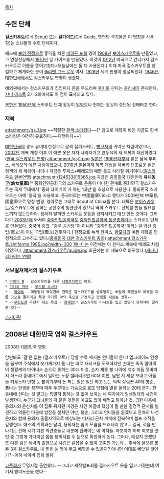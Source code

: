 [[목차]]

== 수련 단체 ==
'''걸스카우트'''(Girl Scout) 또는 '''걸가이드'''(Girl Guide, 영연방 국가들은 이 명칭을 사용함)는 소녀들의 수련 단체이다.

애초에 [[보어 전쟁]]으로 홍역을 치른 [[베이든 포웰]] 경이 [[1908년]] [[보이스카우트]]를 만들었고, 그 연장선상에서 [[1910년]] 걸 가이드를 만들었다. 이것이 [[1912년]] 미국으로 건너가서 걸스카우트로 이름을 뜯어고쳤다.(오늘날에는 둘 다 사용된다.) 이때 미국 걸스카우트를 창설하고 체계화한 분이 [[줄리엣 고든 로우]] 여사.
[[1928년]] 세계 연맹이 창설되었다. [[1946년]] [[대한민국]]에서도 걸스카우트 연맹이 생겼다.

해외권에서는 걸스카우트가 집집마다 문을 두드리며 [[쿠키]]를 판다는 [[클리셰]]가 존재한다. [[쟈니 테스트]] 2기 2화에서도 이 점이 묘사되고 있다.

[[북한]]은 [[1950년]]에 스카우트 단체 활동이 있었으나 현재는 활동이 중단된 상태라고 한다.
=== 제복 ===
attachment:/gs_1.jpg
~~적절한 [[흰색 스타킹]]다~~[* 참고로 제복이 바뀐 지금도 흰색 스타킹은 여전히 유효하다.~~다행이다~~]

[[대한민국]]의 경우 유녀대 한정으로 갈색 점퍼스커트, [[빵모자]]의 귀여운 차림이었으나, [[2002년]] 제복 개정 이후 이 예쁜 옷은 차차 사라져가고 연두색의 새 제복이 대신하였다.([http://www.girlscout.or.kr/ 한국 걸스카우트 연맹])
attachment:/gsj1.png
[[일본]]은 [[1990년대]]부터 옅은 남색 투피스, 베레모의 예쁜 차림이었으나, [[2010년]] 일본마저 제복 개정을 해버려 단조로운 짙은 청색의 새 제복이 나타나 지금은 투피스+베레모의 예쁜 옷도 사라질 위기이다.([http://www.girlscout.or.jp/ 걸스카우트 일본연맹])
attachment:/124633815365.jpg
지금은 [[중화민국]] 대만만이 '''유녀동군(幼女童軍)'''[* 중화인민공화국의 스카우트 운동이 미미한 관계로 중화민국 걸스카우트는 국제 무대에서 '중화 타이베이'가 아닌 '대만'을 호칭으로 사용한다. 중화민국 스카우트는 아예 '중국'을 사용하고. 중국어로는 中國童軍이라고 했다가 2009년에 中華民國童軍으로 명칭 변경. 영어로는 그대로 Scout of China를 쓴다. 대륙은 [[보이스카우트]]/걸스카우트에 접하는 공산주의 청년단이 있으니 딱히 스카우트 단체를 만들 필요를 느끼지 않는듯하다. 정확히 말하면 스카우트 운동을 금지시키고 대신 만든 것이다. 그러다가 [[2008년]]에 와서야 [[중화인민공화국]]도 [[중화인민공화국 동군총회]]라는 스카우트 단체를 만들었다. [http://www.baike.com/wiki/%E4%B8%AD%E5%8D%8E%E4%BA%BA%E6%B0%91%E5%85%B1%E5%92%8C%E5%9B%BD%E7%AB%A5%E5%86%9B%E6%80%BB%E4%BC%9A 중국어 링크]. "[[중국 공산당]]"이 아니라 "[[중화인민공화국]]"이라는걸 봐선 당립(黨立)이 아닌 국립(國立)인듯하다.] 한정으로 녹색 원피스, [[빵모자]]의 예쁜 제복을 안정적으로 고수하고 있다.([http://www.gstaiwan.org/ 중화민국 대만 걸스카우트 총회])
attachment:걸스카우트/Uniforms_1985.jpg?width=300
[[캐나다]]는 이전에는 이 원피스 제복에 베레모 차림이었으나,
attachment:걸스카우트/guide.jpg
최근에는 이 제복으로 바뀌었다.([https://www.girlguides.ca/ 캐나다 걸가이드 연맹])
=== 서브컬쳐에서의 걸스카우트 ===

 * [[마이티 B]] - 걸스카우트를 다룬 [[니켈로디언]]의 만화.
 * [[피니와 퍼브]] - [[모닥불 소녀대]]
 * --[[웩더독]] - 대통령이 백악관에 견학온 걸스카우트를 성추행하는 바람에 국민들의 이목을 다른 곳으로 돌리려고 특정 국가를 악의 축으로 규정하고 전쟁을 치르는 영화--
 * --[[무한도전]] 우천시 취소 특집 - [[정재형]][* 걸스카우트 티셔츠를 입고 있었다.유재석이 골라준 것]--

[[추가바람]]

== 2008년 대한민국 영화 걸스카우트 ==

2008년 대한민국 영화.

암만봐도 '걸'은 없는 (걸스'카우트) | 당할 수록 쎄지는 언니들이 온다!
업그레이드 인생을 꿈꾸며 주식에서 옷가게까지 틈 나는 대로 재테크를 도모하지만 손대는 족족 말아먹어 생활계의 마이너스 손으로 통하는 30대 미경, 손자 재롱 볼 나이에 백수 아들 뒷바라지 하느라 동네마트에서 일하는 노장 샐러리우먼 60대 이만, 남편 저 세상 보내고 아들 둘 키우느라 인형 눈 붙이기부터 돈 되는 일은 일단 하고 보는 억척 살림꾼 40대 봉순, 폼나는 인생을 꿈꾸며 매주 두근대는 가슴으로 로또 당첨에 열을 올리는 20대 은지. 한 동네에 산다는 것 말고는 특별히 통하는 것 없어 보이는 네 여자에게 일생일대의 사건이 발생한다. 누군가 그녀들의 피 같은 곗돈을 예고도 없이 빼먹고 달아난 것.
급한 마음에 용의자의 은신처를 이 잡듯 뒤지던 미경은 사건 해결에 핵심이 될 만한 결정적 단서를 발견하고 억울한 마음에 밤잠을 설치던 이만, 봉순, 그리고 언니들을 돕겠다고 흔쾌히 나선 은지와 함께 용의자 출몰지역으로 예상되는 미사리 근처 까페에 잠복하며 셀프 추적을 감행한다. 애초의 계획과는 달리, 용의자는 쉽게 모습을 드러내지 않고… 결국, 적을 만나기도 전에 각기 다른 의견충돌로 내분에 휩싸이는 네 여자들. 자포자기 하며 회포를 풀던 중 그렇게 기다리던 몹쓸 용의자를 두 눈으로 확인하게 된다. 그러나, 예상치 못했던 또 다른 검은 세력의 출현으로 사건은 겉잡을 수 없이 꼬여만 가는데… 추적에 물오른 봉촌 3동 걸스카우트, 내 돈을 눈 앞에 두고 빼앗을 수 있을까? 아니면 이대로 빼앗길 것인가?
-이하 네이버 영화 발췌

[[고준희]]가 무명시절 출연했다. --그리고 제작발표회를 걸스카우트 옷을 입고 가졌는데 여기서 팬티노출을 했다--
